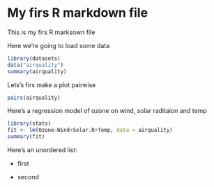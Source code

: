 My firs R markdown file
==============
This is my firs R marksown file

Here we're going to load some data
```r
library(datasets)
data("airquality")
summary(airquality)
```

Lets's firs make a plot pairwise

```r
pairs(airquality)
```

Here's a regression model of ozone on wind, solar raditaion and temp

```r
library(stats)
fit <- lm(Ozone~Wind+Solar.R+Temp, data = airquality)
summary(fit)
```

Here's an unordered list:

* first

* second